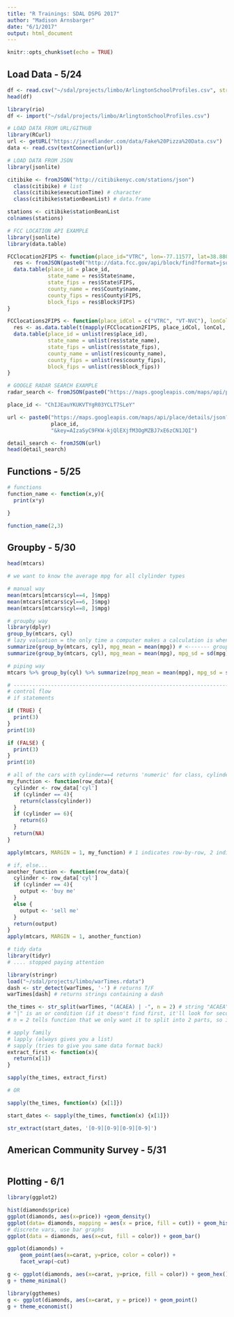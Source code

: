 ```yaml
---
title: "R Trainings: SDAL DSPG 2017"
author: "Madison Arnsbarger"
date: "6/1/2017"
output: html_document
---
```


```r
knitr::opts_chunk$set(echo = TRUE)
```

## Load Data - 5/24
```r
df <- read.csv("~/sdal/projects/limbo/ArlingtonSchoolProfiles.csv", stringsAsFactors = TRUE)
head(df)

library(rio)
df <- import("~/sdal/projects/limbo/ArlingtonSchoolProfiles.csv")

# LOAD DATA FROM URL/GITHUB
library(RCurl)
url <- getURL("https://jaredlander.com/data/Fake%20Pizza%20Data.csv")
data <- read.csv(textConnection(url))

# LOAD DATA FROM JSON
library(jsonlite)

citibike <- fromJSON("http://citibikenyc.com/stations/json")
  class(citibike) # list
  class(citibike$executionTime) # character
  class(citibike$stationBeanList) # data.frame

stations <- citibike$stationBeanList
colnames(stations)

# FCC LOCATION API EXAMPLE
library(jsonlite)
library(data.table)

FCClocation2FIPS <- function(place_id="VTRC", lon=-77.11577, lat=38.880807) {
  res <- fromJSON(paste0("http://data.fcc.gov/api/block/find?format=json&latitude=", lat, "&longitude=", lon, "&showall=true&format=JSON"))
  data.table(place_id = place_id, 
             state_name = res$State$name, 
             state_fips = res$State$FIPS, 
             county_name = res$County$name, 
             county_fips = res$County$FIPS, 
             block_fips = res$Block$FIPS)
}

FCClocations2FIPS <- function(place_idCol = c("VTRC", "VT-NVC"), lonCol = c(-77.11577, -77.1894815), latCol = c(38.880807, 38.8968325)) {
  res <- as.data.table(t(mapply(FCClocation2FIPS, place_idCol, lonCol, latCol)))
  data.table(place_id = unlist(res$place_id), 
             state_name = unlist(res$state_name), 
             state_fips = unlist(res$state_fips), 
             county_name = unlist(res$county_name), 
             county_fips = unlist(res$county_fips), 
             block_fips = unlist(res$block_fips))
}

# GOOGLE RADAR SEARCH EXAMPLE
radar_search <- fromJSON(paste0("https://maps.googleapis.com/maps/api/place/radarsearch/json?location=", 37.231264, ",", -80.426745, "&radius=1609&type=grocery_or_supermarket&key=AIzaSyC9FKW-kjQlEXjfM3OgMZBJ7xE6zCN1JQI"))

place_id <- "ChIJEauYKUKVTYgR03YCLT7SLeY"

url <- paste0("https://maps.googleapis.com/maps/api/place/details/json?placeid=",
              place_id,
              "&key=AIzaSyC9FKW-kjQlEXjfM3OgMZBJ7xE6zCN1JQI")

detail_search <- fromJSON(url)
head(detail_search)

```
## Functions - 5/25
```r
# functions
function_name <- function(x,y){
  print(x*y)

}

function_name(2,3)
```
## Groupby - 5/30
```r
head(mtcars)

# we want to know the average mpg for all clylinder types

# manual way 
mean(mtcars[mtcars$cyl==4, ]$mpg)
mean(mtcars[mtcars$cyl==6, ]$mpg)
mean(mtcars[mtcars$cyl==8, ]$mpg)

# groupby way
library(dplyr)
group_by(mtcars, cyl)
# lazy valuation = the only time a computer makes a calculation is when it is told to... so this group_by() function doesn't actually make R calculate anything.
summarize(group_by(mtcars, cyl), mpg_mean = mean(mpg)) # <------- group_by way
summarize(group_by(mtcars, cyl), mpg_mean = mean(mpg), mpg_sd = sd(mpg))

# piping way
mtcars %>% group_by(cyl) %>% summarize(mpg_mean = mean(mpg), mpg_sd = sd(mpg))

# ------------------------------------------------------------------------------------------------
# control flow
# if statements

if (TRUE) {
  print(3)
}
print(10)

if (FALSE) {
  print(3)
}
print(10)

# all of the cars with cylinder==4 returns 'numeric' for class, cylinder==6 returns '6', all others return 'NA'
my_function <- function(row_data){
  cylinder <- row_data['cyl']
  if (cylinder == 4){
    return(class(cylinder)) 
  }
  if (cylinder == 6){
    return(6)
  }
  return(NA)
}

apply(mtcars, MARGIN = 1, my_function) # 1 indicates row-by-row, 2 indicates column-by-column

# if, else...
another_function <- function(row_data){
  cylinder <- row_data['cyl']
  if (cylinder == 4){
    output <- 'buy me'
  }
  else {
    output <- 'sell me'
  }
  return(output)
}
apply(mtcars, MARGIN = 1, another_function)

# tidy data
library(tidyr)
# .... stopped paying attention

library(stringr)
load("~/sdal/projects/limbo/warTimes.rdata")
dash <- str_detect(warTimes, '-') # returns T/F
warTimes[dash] # returns strings containing a dash

the_times <- str_split(warTimes, "(ACAEA) | -", n = 2) # string "ACAEA" used to separate begin and end dates... separate columns by "ACAEA"
# "|" is an or condition (if it doesn't find first, it'll look for second...)
# n = 2 tells function that we only want it to split into 2 parts, so if it finds ACAEA and -, it shouldn't split it into 3 parts

# apply family
# lapply (always gives you a list)
# sapply (tries to give you same data format back)
extract_first <- function(x){
  return(x[1])
}

sapply(the_times, extract_first)

# OR

sapply(the_times, function(x) {x[1]})

start_dates <- sapply(the_times, function(x) {x[1]})

str_extract(start_dates, '[0-9][0-9][0-9][0-9]')
```
## American Community Survey - 5/31
```r

```

## Plotting - 6/1
```r
library(ggplot2)

hist(diamonds$price)
ggplot(diamonds, aes(x=price)) +geom_density()
ggplot(data= diamonds, mapping = aes(x = price, fill = cut)) + geom_histogram()
# discrete vars, use bar graphs
ggplot(data = diamonds, aes(x=cut, fill = color)) + geom_bar()

ggplot(diamonds) +
    geom_point(aes(x=carat, y=price, color = color)) +
    facet_wrap(~cut)

g <- ggplot(diamonds, aes(x=carat, y=price, fill = color)) + geom_hex()
g + theme_minimal()

library(ggthemes)
g <- ggplot(diamonds, aes(x=carat, y = price)) + geom_point()
g + theme_economist()
```


